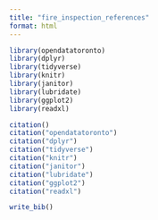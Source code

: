 ```yaml
---
title: "fire_inspection_references"
format: html
---
```


```r
library(opendatatoronto)
library(dplyr)
library(tidyverse)
library(knitr)
library(janitor)
library(lubridate)
library(ggplot2)
library(readxl)
```

```r
citation()
citation("opendatatoronto")
citation("dplyr")
citation("tidyverse")
citation("knitr")
citation("janitor")
citation("lubridate")
citation("ggplot2")
citation("readxl")

write_bib()
```

